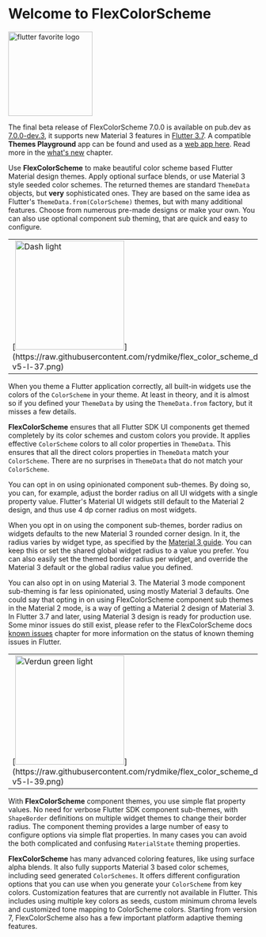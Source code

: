 # Welcome to FlexColorScheme



[<img src="https://raw.githubusercontent.com/rydmike/flex_color_scheme_docs/master/docs/images/flutter-favorite-logo.png?" alt="flutter favorite logo" width="170"/>](https://docs.flutter.dev/development/packages-and-plugins/favorites)

<Info>The final beta release of FlexColorScheme 7.0.0 is available on pub.dev as [7.0.0-dev.3](https://pub.dev/packages/flex_color_scheme/versions/7.0.0-dev.3), it supports new Material 3 features in [Flutter 3.7](https://medium.com/flutter/whats-new-in-flutter-3-7-38cbea71133c). A compatible **Themes Playground** app can be found and used as a [web app here](https://rydmike.com/flexcolorscheme/themesplayground-v7). Read more in the [what's new](/whats_new) chapter.</Info>

Use **FlexColorScheme** to make beautiful color scheme based Flutter Material design themes. Apply optional surface blends, or use Material 3 style seeded color schemes. The returned themes are standard `ThemeData` objects, but **very** sophisticated ones. They are based on the same idea as Flutter's `ThemeData.from(ColorScheme)` themes, but with many additional features. Choose from numerous pre-made designs or make your own. You can also use optional component sub theming, that are quick and easy to configure.

<table>
  <tr>
    <td>[<img src="https://raw.githubusercontent.com/rydmike/flex_color_scheme_docs/master/docs/images/fcs-v5-l-37.png" alt="Dash light" width="220"/>](https://raw.githubusercontent.com/rydmike/flex_color_scheme_docs/master/docs/images/fcs-v5-l-37.png)</td>
    <td>&nbsp;</td>
    <td>[<img src="https://raw.githubusercontent.com/rydmike/flex_color_scheme_docs/master/docs/images/fcs-v5-d-37.png" alt="Dash dark" width="220"/>](https://raw.githubusercontent.com/rydmike/flex_color_scheme_docs/master/docs/images/fcs-v5-d-37.png)</td>
    <td>&nbsp;</td>
    <td>[<img src="https://raw.githubusercontent.com/rydmike/flex_color_scheme_docs/master/docs/images/fcs-v5-l-38.png" alt="M3 baseline light" width="220"/>](https://raw.githubusercontent.com/rydmike/flex_color_scheme_docs/master/docs/images/fcs-v5-l-38.png)</td>
    <td>&nbsp;</td>
    <td>[<img src="https://raw.githubusercontent.com/rydmike/flex_color_scheme_docs/master/docs/images/fcs-v5-d-38.png" alt="M3 baseline dark" width="220"/>](https://raw.githubusercontent.com/rydmike/flex_color_scheme_docs/master/docs/images/fcs-v5-d-38.png)</td>
  </tr>
</table>


When you theme a Flutter application correctly, all built-in widgets use the colors of the `ColorScheme` in your theme. At least in theory, and it is almost so if you defined your `ThemeData` by using the `ThemeData.from` factory, but it misses a few details.

**FlexColorScheme** ensures that all Flutter SDK UI components get themed completely by its color schemes and custom colors you provide. It applies effective `ColorScheme` colors to all color properties in `ThemeData`. This ensures that all the direct colors properties in `ThemeData` match your `ColorScheme`. There are no surprises in `ThemeData` that do not match your `ColorScheme`.

You can opt in on using opinionated component sub-themes. By doing so, you can, for example, adjust the border radius on all UI widgets with a single property value. Flutter's Material UI widgets still default to the Material 2 design, and thus use 4 dp corner radius on most widgets.

When you opt in on using the component sub-themes, border radius on widgets defaults to the new Material 3 rounded corner design. In it, the radius varies by widget type, as specified by the [Material 3 guide](https://m3.material.io/). You can keep this or set the shared global widget radius to a value you prefer. You can also easily set the themed border radius per widget, and override the Material 3 default or the global radius value you defined.

You can also opt in on using Material 3. The Material 3 mode component sub-theming is far less opinionated, using mostly Material 3 defaults. One could say that opting in on using FlexColorScheme component sub themes in the Material 2 mode, is a way of getting a Material 2 design of Material 3. In Flutter 3.7 and later, using Material 3 design is ready for production use. Some minor issues do still exist, please refer to the FlexColorScheme docs [known issues](https://docs.flexcolorscheme.com/known_issues) chapter for more information on the status of known theming issues in Flutter.

<table>
  <tr>
    <td>[<img src="https://raw.githubusercontent.com/rydmike/flex_color_scheme_docs/master/docs/images/fcs-v5-l-39.png" alt="Verdun green light" width="220"/>](https://raw.githubusercontent.com/rydmike/flex_color_scheme_docs/master/docs/images/fcs-v5-l-39.png)</td>
    <td>&nbsp;</td>
    <td>[<img src="https://raw.githubusercontent.com/rydmike/flex_color_scheme_docs/master/docs/images/fcs-v5-d-39.png" alt="Verdun green dark" width="220"/>](https://raw.githubusercontent.com/rydmike/flex_color_scheme_docs/master/docs/images/fcs-v5-d-39.png)</td>
    <td>&nbsp;</td>
    <td>[<img src="https://raw.githubusercontent.com/rydmike/flex_color_scheme_docs/master/docs/images/fcs-v5-l-40.png" alt="Dell genoa light" width="220"/>](https://raw.githubusercontent.com/rydmike/flex_color_scheme_docs/master/docs/images/fcs-v5-l-40.png)</td>
    <td>&nbsp;</td>
    <td>[<img src="https://raw.githubusercontent.com/rydmike/flex_color_scheme_docs/master/docs/images/fcs-v5-d-40.png" alt="Dell genoa dark" width="220"/>](https://raw.githubusercontent.com/rydmike/flex_color_scheme_docs/master/docs/images/fcs-v5-d-40.png)</td>
  </tr>
</table>

With **FlexColorScheme** component themes, you use simple flat property values. No need for verbose Flutter SDK component sub-themes, with `ShapeBorder` definitions on multiple widget themes to change their border radius. The component theming provides a large number of easy to configure options via simple flat properties. In many cases you can avoid the both complicated and confusing `MaterialState` theming properties.

**FlexColorScheme** has many advanced coloring features, like using surface alpha blends. It also fully supports Material 3 based color schemes, including seed generated `ColorSchemes`. It offers different configuration options that you can use when you generate your `ColorScheme` from
key colors. Customization features that are currently not available in Flutter. This includes using multiple key colors as seeds, custom minimum chroma levels and customized tone mapping to ColorScheme colors. Starting from version 7, FlexColorScheme also has a few important platform adaptive theming features.
